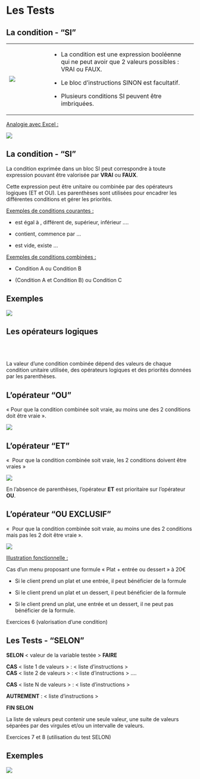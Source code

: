 # Les Tests {.backgroundTitre}

## La condition - "SI"

+------------------------------+---------------------------------------------------------------------------------------------------------+
| ![](images/clipboard-si.png) | -   La condition est une expression booléenne qui ne peut avoir que 2 valeurs possibles : VRAI ou FAUX. |
|                              |                                                                                                         |
|                              | -   Le bloc d’instructions SINON est facultatif.                                                        |
|                              |                                                                                                         |
|                              | -   Plusieurs conditions SI peuvent être imbriquées.                                                    |
+------------------------------+---------------------------------------------------------------------------------------------------------+

[Analogie avec Excel :]{.underline}

![](images/clipboard-si2.png){fig-align="center"}

## La condition - "SI"

La condition exprimée dans un bloc SI peut correspondre à toute expression pouvant être valorisée par **VRAI** ou **FAUX**.

Cette expression peut être unitaire ou combinée par des opérateurs logiques (ET et OU). Les parenthèses sont utilisées pour encadrer les différentes conditions et gérer les priorités.

[Exemples de conditions courantes :]{.underline}

-   est égal à , différent de, supérieur, inférieur ….

-   contient, commence par …

-   est vide, existe …

[Exemples de conditions combinées :]{.underline}

-   Condition A ou Condition B

-   (Condition A et Condition B) ou Condition C

## Exemples

![](images/clipboard-exemplesi.png){fig-align="center"}

## Les opérateurs logiques

<br>
<br>

La valeur d’une condition combinée dépend des valeurs de chaque condition unitaire utilisée, des opérateurs logiques et des priorités données par les parenthèses.

## L'opérateur "OU" 

« Pour que la condition combinée soit vraie, au moins une des 2 conditions doit être vraie ».

![](images/clipboard-ou.png){fig-align="center"}

## L'opérateur "ET"

«  Pour que la condition combinée soit vraie, les 2 conditions doivent être vraies »

![](images/clipboard-et.png){fig-align="center"}

En l’absence de parenthèses, l’opérateur **ET** est prioritaire sur l’opérateur **OU**.

## L'opérateur "OU EXCLUSIF"

«  Pour que la condition combinée soit vraie, au moins une des 2 conditions mais pas les 2 doit être vraie ».

![](images/clipboard-exclusif.png){fig-align="center"}

[Illustration fonctionnelle :]{.underline}

Cas d’un menu proposant une formule « Plat + entrée ou dessert » à 20€

-   Si le client prend un plat et une entrée, il peut bénéficier de la formule

-   Si le client prend un plat et un dessert, il peut bénéficier de la formule

-   Si le client prend un plat, une entrée et un dessert, il ne peut pas bénéficier de la formule.

[Exercices 6 (valorisation d'une condition)]{.Terre_battue2}

## Les Tests - "SELON"

**SELON** \< valeur de la variable testée \> **FAIRE**

**CAS** \< liste 1 de valeurs \> : \< liste d’instructions \>\
**CAS** \< liste 2 de valeurs \> : \< liste d’instructions \> ….

**CAS** \< liste N de valeurs \> : \< liste d’instructions \>

**AUTREMENT** : \< liste d’instructions \>

**FIN SELON**

La liste de valeurs peut contenir une seule valeur, une suite de valeurs séparées par des virgules et/ou un intervalle de valeurs.

[Exercices 7 et 8 (utilisation du test SELON)]{.Terre_battue2}

## Exemples

![](images/clipboard-exemplesialors.png){fig-align="center"}
